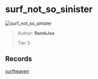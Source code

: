 
# surf_not_so_sinister

![surf_not_so_sinister](https://raw.githubusercontent.com/Sayt123/SurfMapPics/Maps-and-bonuses/csgo/surf_not_so_sinister.jpg)

> Author: **RambJoe**
>
> Tier 3

## Records

[surfheaven](https://surfheaven.eu/map/surf_not_so_sinister)
